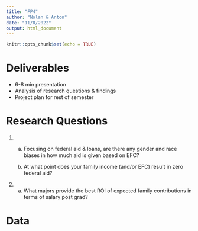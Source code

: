 ```yaml
---
title: "FP4"
author: "Nolan & Anton"
date: "11/8/2022"
output: html_document
---
```


```r
knitr::opts_chunk$set(echo = TRUE)
```


# Deliverables

- 6-8 min presentation
- Analysis of research questions & findings
- Project plan for rest of semester


# Research Questions

1.
  a. Focusing on federal aid & loans, are there any gender and race biases in how much aid is given based on EFC?

  b. At what point does your family income (and/or EFC) result in zero federal aid?
  
2.

  a. What majors provide the best ROI of expected family contributions in terms of salary post grad?




# Data

```r

```

